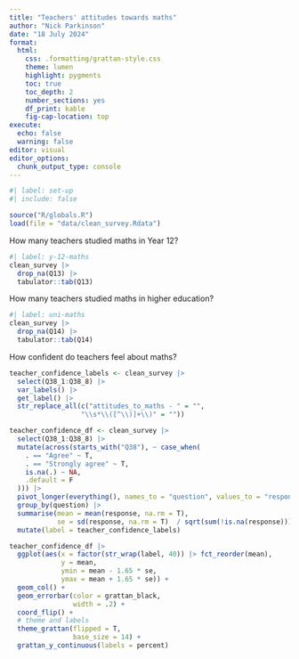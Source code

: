 ```yaml
---
title: "Teachers' attitudes towards maths"
author: "Nick Parkinson"
date: "18 July 2024"
format: 
  html:
    css: .formatting/grattan-style.css
    theme: lumen
    highlight: pygments
    toc: true
    toc_depth: 2
    number_sections: yes
    df_print: kable
    fig-cap-location: top
execute:
  echo: false
  warning: false
editor: visual
editor_options: 
  chunk_output_type: console
---
```


```r
#| label: set-up
#| include: false

source("R/globals.R")
load(file = "data/clean_survey.Rdata")
```

How many teachers studied maths in Year 12?

```r
#| label: y-12-maths
clean_survey |> 
  drop_na(Q13) |> 
  tabulator::tab(Q13)
```

How many teachers studied maths in higher education?

```r
#| label: uni-maths
clean_survey |> 
  drop_na(Q14) |> 
  tabulator::tab(Q14)
```

How confident do teachers feel about maths?

```r
teacher_confidence_labels <- clean_survey |> 
  select(Q38_1:Q38_8) |> 
  var_labels() |> 
  get_label() |> 
  str_replace_all(c("attitudes_to_maths - " = "",
                  "\\s*\\([^\\)]+\\)" = ""))

teacher_confidence_df <- clean_survey |>
  select(Q38_1:Q38_8) |> 
  mutate(across(starts_with("Q38"), ~ case_when(
    . == "Agree" ~ T,
    . == "Strongly agree" ~ T,
    is.na(.) ~ NA,
    .default = F
  ))) |> 
  pivot_longer(everything(), names_to = "question", values_to = "response") |> 
  group_by(question) |> 
  summarise(mean = mean(response, na.rm = T), 
            se = sd(response, na.rm = T)  / sqrt(sum(!is.na(response)))) |> 
  mutate(label = teacher_confidence_labels)

teacher_confidence_df |> 
  ggplot(aes(x = factor(str_wrap(label, 40)) |> fct_reorder(mean),
             y = mean, 
             ymin = mean - 1.65 * se, 
             ymax = mean + 1.65 * se)) +
  geom_col() +
  geom_errorbar(color = grattan_black,
                width = .2) +
  coord_flip() +
  # theme and labels
  theme_grattan(flipped = T,
                base_size = 14) +
  grattan_y_continuous(labels = percent)
 
```
